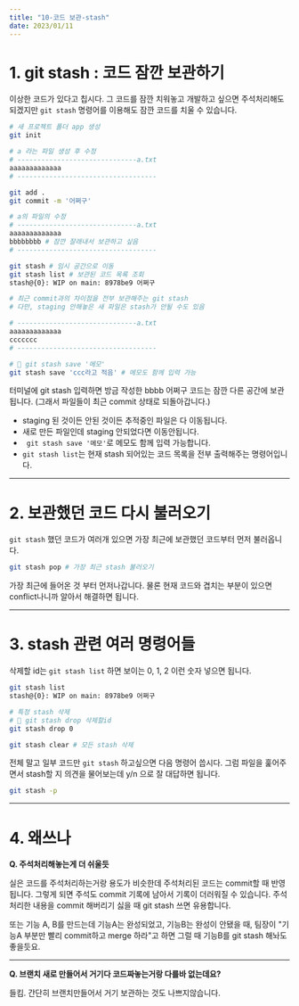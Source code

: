 ```yaml
---
title: "10-코드 보관-stash"
date: 2023/01/11
---
```


# 1. git stash : 코드 잠깐 보관하기

이상한 코드가 있다고 칩시다. 
그 코드를 잠깐 치워놓고 개발하고 싶으면 주석처리해도 되겠지만 `git stash` 명령어를 이용해도 잠깐 코드를 치울 수 있습니다.

```bash
# 새 프로젝트 폴더 app 생성
git init

# a 라는 파일 생성 후 수정
# ------------------------------a.txt
aaaaaaaaaaaaa
# -----------------------------------

git add .
git commit -m '어쩌구'

# a의 파일의 수정
# ------------------------------a.txt
aaaaaaaaaaaaa
bbbbbbbb # 잠깐 잘래내서 보관하고 싶음
# -----------------------------------

git stash # 임시 공간으로 이동
git stash list # 보관된 코드 목록 조회
stash@{0}: WIP on main: 8978be9 어쩌구

# 최근 commit과의 차이점을 전부 보관해주는 git stash
# 다만, staging 안해놓은 새 파일은 stash가 안될 수도 있음

# ------------------------------a.txt
aaaaaaaaaaaaa
ccccccc
# -----------------------------------

# 📝 git stash save '메모'
git stash save 'ccc라고 적음' # 메모도 함께 입력 가능
```

터미널에 git stash 입력하면 방금 작성한 bbbb 어쩌구 코드는 잠깐 다른 공간에 보관됩니다. 
(그래서 파일들이 최근 commit 상태로 되돌아갑니다.)

* staging 된 것이든 안된 것이든 추적중인 파일은 다 이동됩니다.
* 새로 만든 파일인데 staging 안되었다면 이동안됩니다. 
* ` git stash save '메모'`로 메모도 함께 입력 가능합니다.
* `git stash list`는 현재 stash 되어있는 코드 목록을 전부 출력해주는 명령어입니다.

------

# 2. 보관했던 코드 다시 불러오기

`git stash` 했던 코드가 여러개 있으면 가장 최근에 보관했던 코드부터 먼저 불러옵니다. 

```bash
git stash pop # 가장 최근 stash 불러오기
```

가장 최근에 들어온 것 부터 먼저나갑니다.
물론 현재 코드와 겹치는 부분이 있으면 conflict나니까 알아서 해결하면 됩니다. 

------

# 3. stash 관련 여러 명령어들

삭제할 id는 `git stash list` 하면 보이는 0, 1, 2 이런 숫자 넣으면 됩니다. 

```bash
git stash list
stash@{0}: WIP on main: 8978be9 어쩌구

# 특정 stash 삭제
# 📝 git stash drop 삭제할id 
git stash drop 0

git stash clear # 모든 stash 삭제
```

전체 말고 일부 코드만 `git stash` 하고싶으면 다음 명령어 씁시다.
그럼 파일을 훑어주면서 stash할 지 의견을 물어보는데 y/n 으로 잘 대답하면 됩니다.

```bash
git stash -p 
```

------

# 4. 왜쓰나

**Q. 주석처리해놓는게 더 쉬울듯** 

실은 코드를 주석처리하는거랑 용도가 비슷한데 주석처리된 코드는 commit할 때 반영됩니다.
그렇게 되면 주석도 commit 기록에 남아서 기록이 더러워질 수 있습니다.
주석처리한 내용을 commit 해버리기 싫을 때 git stash 쓰면 유용합니다. 

또는 기능 A, B를 만드는데 기능A는 완성되었고, 기능B는 완성이 안됐을 때, 
팀장이 "기능A 부분만 빨리 commit하고 merge 하라"고 하면 그럴 때 기능B를 git stash 해놔도 좋을듯요.

------

**Q. 브랜치 새로 만들어서 거기다 코드짜놓는거랑 다를바 없는데요?**

들킴. 간단히 브랜치만들어서 거기 보관하는 것도 나쁘지않습니다. 
